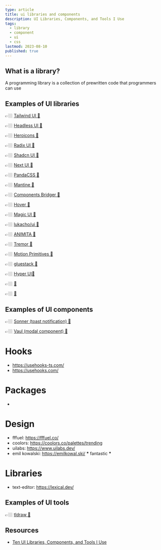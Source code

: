 ```yaml
---
type: article
title: ui libraries and components
description: UI Libraries, Components, and Tools I Use
tags:
  - library
  - component
  - ui
  - css
lastmod: 2023-08-10
published: true
---
```


## What is a library?

A programming library is a collection of prewritten code that programmers can use

## Examples of UI libraries

👉🏼 [Tailwind UI 🔗](https://tailwindui.com)

👉🏼 [Headless UI 🔗](https://headlessui.com)

👉🏼 [Heroicons 🔗](https://heroicons.com)

👉🏼 [Radix UI 🔗](https://www.radix-ui.com)

👉🏼 [Shadcn UI 🔗](https://ui.shadcn.com)

👉🏼 [Next UI 🔗](https://nextui.org)

👉🏼 [PandaCSS 🔗](https://panda-css.com/)

👉🏼 [Mantine 🔗](https://mantine.dev/)

👉🏼 [Components Bridger 🔗](https://components.bridger.to/)

👉🏼 [Hover 🔗](https://www.hover.dev/)

👉🏼 [Magic UI 🔗](https://magicui.design)

👉🏼 [lukacho/ui 🔗](https://ui.lukacho.com/)

👉🏼 [ANIMITA 🔗](https://animata.design/)

👉🏼 [Tremor 🔗](https://www.tremor.so/)

👉🏼 [Motion Primitives 🔗](https://motion-primitives.com/)

👉🏼 [gluestack 🔗](https://gluestack.io/)

👉🏼 [Hyper UI🔗](https://www.hyperui.dev/)

👉🏼 [🔗]()

👉🏼 [🔗]()

## Examples of UI components

👉🏼 [Sonner (toast notification) 🔗](https://sonner.emilkowal.ski)

👉🏼 [Vaul (modal component) 🔗](https://vaul.emilkowal.ski)

# Hooks

- https://usehooks-ts.com/
- https://usehooks.com/

# Packages

-

# Design

- fffuel: https://fffuel.co/
- coolors: https://coolors.co/palettes/trending
- uilabs: https://www.uilabs.dev/
- emil kowalski: https://emilkowal.ski/ **\*** fantastic **\***

# Libraries

- text-editor: https://lexical.dev/

## Examples of UI tools

👉🏼 [tldraw 🔗](https://www.tldraw.com)

## Resources

- [Ten UI Libraries, Components, and Tools I Use](https://youtu.be/UOmgzxiUlQQ)
